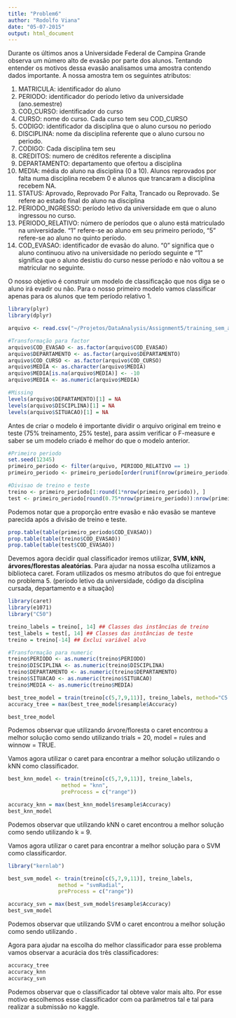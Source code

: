 ```yaml
---
title: "Problem6"
author: "Rodolfo Viana"
date: "05-07-2015"
output: html_document
---
```


Durante os últimos anos a Universidade Federal de Campina Grande observa um número alto de evasão por parte dos alunos. Tentando entender os motivos dessa evasão analisamos uma amostra contendo dados importante. A nossa amostra tem os seguintes atributos:

1. MATRICULA: identificador do aluno
2. PERIODO: identificador do período letivo da universidade (ano.semestre)
3. COD_CURSO: identificador do curso
4. CURSO: nome do curso. Cada curso tem seu COD_CURSO
5. CODIGO: identificador da disciplina que o aluno cursou no periodo
6. DISCIPLINA: nome da disciplina referente que o aluno cursou no periodo.  
7. CODIGO: Cada disciplina tem seu
8. CREDITOS: numero de créditos referente a disciplina
9. DEPARTAMENTO: departamento que ofertou a disciplina
10. MEDIA: média do aluno na disciplina (0 a 10). Alunos reprovados por falta numa disciplina recebem 0 e alunos que trancaram a disciplina recebem NA.
11. STATUS: Aprovado, Reprovado Por Falta, Trancado ou Reprovado. Se refere ao estado final do aluno na disciplina
12. PERIODO_INGRESSO: período letivo da universidade em que o aluno ingressou no curso.
13. PERIODO_RELATIVO: número de períodos que o aluno está matriculado na universidade. "1" refere-se ao aluno em seu primeiro periodo, "5" refere-se ao aluno no quinto período.
14. COD_EVASAO: identificador de evasão do aluno. "0" significa que o aluno continuou ativo na universidade no período seguinte e "1" significa que o aluno desistiu do curso nesse período e não voltou a se matricular no seguinte. 

O nosso objetivo é construir um modelo de classificação que nos diga se o aluno irá evadir ou não. Para o nosso primeiro modelo vamos classificar apenas para os alunos que tem período relativo 1. 

```r
library(plyr)
library(dplyr)

arquivo <- read.csv("~/Projetos/DataAnalysis/Assignment5/training_sem_acento.csv")

#Transformação para factor
arquivo$COD_EVASAO <- as.factor(arquivo$COD_EVASAO)
arquivo$DEPARTAMENTO <- as.factor(arquivo$DEPARTAMENTO)
arquivo$COD_CURSO <- as.factor(arquivo$COD_CURSO)
arquivo$MEDIA <- as.character(arquivo$MEDIA)
arquivo$MEDIA[is.na(arquivo$MEDIA)] <- -10
arquivo$MEDIA <- as.numeric(arquivo$MEDIA)

#Missing
levels(arquivo$DEPARTAMENTO)[1] = NA
levels(arquivo$DISCIPLINA)[1] = NA
levels(arquivo$SITUACAO)[1] = NA
```

Antes de criar o modelo é importante dividir o arquivo original em treino e teste (75% treinamento, 25% teste), para assim verificar o F-measure e saber se um modelo criado é melhor do que o modelo anterior. 

```r
#Primeiro periodo
set.seed(12345)
primeiro_periodo <- filter(arquivo, PERIODO_RELATIVO == 1)
primeiro_periodo <- primeiro_periodo[order(runif(nrow(primeiro_periodo))), ]

#Divisao de treino e teste
treino <- primeiro_periodo[1:round(1*nrow(primeiro_periodo)), ]
test <- primeiro_periodo[round(0.75*nrow(primeiro_periodo)):nrow(primeiro_periodo), ]
```

Podemos notar que a proporção entre evasão e não evasão se manteve parecida após a divisão de treino e teste. 

```r
prop.table(table(primeiro_periodo$COD_EVASAO))
prop.table(table(treino$COD_EVASAO))
prop.table(table(test$COD_EVASAO))
```

Devemos agora decidir qual classificador iremos utilizar, **SVM, kNN, árvores/florestas aleatórias**. Para ajudar na nossa escolha utilizamos a biblioteca caret. Foram utilizados os mesmo atributos do que foi entregue no problema 5. (período letivo da universidade, código da disciplina cursada, departamento e a situação)

```r
library(caret)
library(e1071)
library("C50")

treino_labels = treino[, 14] ## Classes das instâncias de treino
test_labels = test[, 14] ## Classes das instâncias de teste
treino = treino[-14] ## Exclui variável alvo

#Transformação para numeric
treino$PERIODO <- as.numeric(treino$PERIODO)
treino$DISCIPLINA <- as.numeric(treino$DISCIPLINA)
treino$DEPARTAMENTO <- as.numeric(treino$DEPARTAMENTO)
treino$SITUACAO <- as.numeric(treino$SITUACAO)
treino$MEDIA <- as.numeric(treino$MEDIA)

best_tree_model = train(treino[c(5,7,9,11)], treino_labels, method="C5.0", preProcess=c("range"))
accuracy_tree = max(best_tree_model$resample$Accuracy)

best_tree_model
```

Podemos observar que utilizando árvore/floresta o caret encontrou a melhor solução como sendo utilizando  trials = 20, model = rules and winnow = TRUE. 

Vamos agora utilizar o caret para encontrar a melhor solução utilizando o kNN como classificador. 

```r
best_knn_model <- train(treino[c(5,7,9,11)], treino_labels,
                 method = "knn",
                 preProcess = c("range"))

accuracy_knn = max(best_knn_model$resample$Accuracy)
best_knn_model
```

Podemos observar que utilizando kNN o caret encontrou a melhor solução como sendo utilizando  k = 9.

Vamos agora utilizar o caret para encontrar a melhor solução para o SVM como classificardor. 

```r
library("kernlab")

best_svm_model <- train(treino[c(5,7,9,11)], treino_labels,
                method = "svmRadial",
                preProcess = c("range"))

accuracy_svn = max(best_svm_model$resample$Accuracy)
best_svm_model
```

Podemos observar que utilizando SVM o caret encontrou a melhor solução como sendo utilizando  .

Agora para ajudar na escolha do melhor classificador para esse problema vamos observar a acurácia dos três classificadores:

```r
accuracy_tree
accuracy_knn
accuracy_svn
```

Podemos observar que o classificador tal obteve valor mais alto. Por esse motivo escolhemos esse classificador com oa parâmetros tal e tal para realizar a submissão no kaggle. 